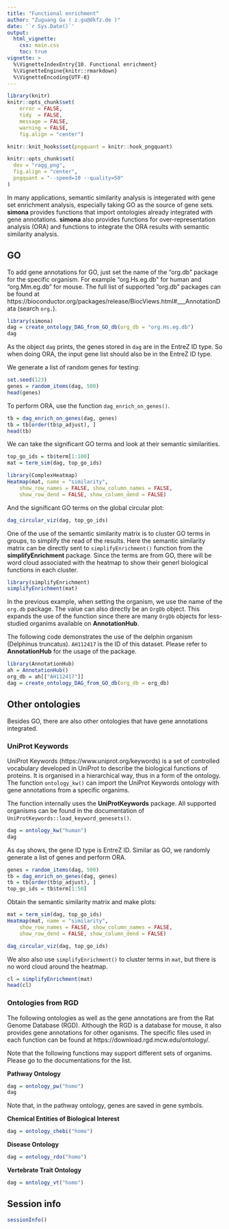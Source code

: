 ```yaml
---
title: "Functional enrichment"
author: "Zuguang Gu ( z.gu@dkfz.de )"
date: '`r Sys.Date()`'
output: 
  html_vignette:
    css: main.css
    toc: true
vignette: >
  %\VignetteIndexEntry{10. Functional enrichment}
  %\VignetteEngine{knitr::rmarkdown}
  %\VignetteEncoding{UTF-8}
---
```


```r
library(knitr)
knitr::opts_chunk$set(
    error = FALSE,
    tidy  = FALSE,
    message = FALSE,
    warning = FALSE,
    fig.align = "center")
```

```r
knitr::knit_hooks$set(pngquant = knitr::hook_pngquant)

knitr::opts_chunk$set(
  dev = "ragg_png",
  fig.align = "center",
  pngquant = "--speed=10 --quality=50"
)
```

In many applications, semantic similarity analysis is integerated with gene
set enrichment analysis, especially taking GO as the source of gene sets.
**simona** provides functions that import ontologies already integrated with
gene annotations. **simona** also provides functions for over-representation analysis (ORA)
and functions to integrate the ORA results with semantic similarity analysis.

## GO


To add gene annotations for GO, just set the name of the "org.db" package for the specific organism.
For example "org.Hs.eg.db" for human and "org.Mm.eg.db" for mouse. The full list of supported
"org.db" packages can be found at https://bioconductor.org/packages/release/BiocViews.html#___AnnotationData (search `org.`).

```r
library(simona)
dag = create_ontology_DAG_from_GO_db(org_db = "org.Hs.eg.db")
dag
```

As the object `dag` prints, the genes stored in `dag` are in the EntreZ ID type. So when doing ORA,
the input gene list should also be in the EntreZ ID type.

We generate a list of random genes for testing:

```r
set.seed(123)
genes = random_items(dag, 500)
head(genes)
```

To perform ORA, use the function `dag_enrich_on_genes()`.

```r
tb = dag_enrich_on_genes(dag, genes)
tb = tb[order(tb$p_adjust), ]
head(tb)
```

We can take the significant GO terms and look at their semantic similarities. 

```r
top_go_ids = tb$term[1:100]
mat = term_sim(dag, top_go_ids)
```

```r
library(ComplexHeatmap)
Heatmap(mat, name = "similarity", 
    show_row_names = FALSE, show_column_names = FALSE,
    show_row_dend = FALSE, show_column_dend = FALSE)
```

And the significant GO terms on the global circular plot:

```r
dag_circular_viz(dag, top_go_ids)
```

One of the use of the semantic similarity matrix is to cluster GO terms in groups, to simplify the read of the results.
Here the semantic similarity matrix can be directly sent to `simplifyEnrichment()` function from the **simplifyEnrichment**
package. Since the terms are from GO, there will be word cloud associated with the heatmap to show their generl
biological functions in each cluster.

```r
library(simplifyEnrichment)
simplifyEnrichment(mat)
```

In the previous example, when setting the organism, we use the name of the
`org.db` package. The value can also directly be an `OrgDb` object. This expands
the use of the function since there are many `OrgDb` objects for less-studied organims available
on **AnnotationHub**.

The following code demonstrates the use of the delphin organism (Delphinus truncatus). `AH112417` is the ID of
this dataset. Please refer to **AnnotationHub** for the usage of the package.

```r
library(AnnotationHub)
ah = AnnotationHub()
org_db = ah[["AH112417"]]
dag = create_ontology_DAG_from_GO_db(org_db = org_db)
```

## Other ontologies

Besides GO, there are also other ontologies that have gene annotations integrated. 

### UniProt Keywords

UniProt Keywords (https://www.uniprot.org/keywords) is a set of controlled vocabulary developed in UniProt to describe
the biological functions of proteins. It is organised in a hierarchical way, thus in a form of the ontology. The function
`ontology_kw()` can import the UniProt Keywords ontology with gene annotations from a specific organims.

The function internally uses the **UniProtKeywords** package. All supported organisms can be found in the documentation
of `UniProtKeywords::load_keyword_genesets()`.

```r
dag = ontology_kw("human")
dag
```

As `dag` shows, the gene ID type is EntreZ ID. Similar as GO, we randomly generate a list of genes and perform ORA.

```r
genes = random_items(dag, 500)
tb = dag_enrich_on_genes(dag, genes)
tb = tb[order(tb$p_adjust), ]
top_go_ids = tb$term[1:50]
```

Obtain the semantic similarity matrix and make plots:

```r
mat = term_sim(dag, top_go_ids)
Heatmap(mat, name = "similarity", 
    show_row_names = FALSE, show_column_names = FALSE,
    show_row_dend = FALSE, show_column_dend = FALSE)
```

```r
dag_circular_viz(dag, top_go_ids)
```

We also also use `simplifyEnrichment()` to cluster terms in `mat`, but there is no word cloud around the heatmap.

```r
cl = simplifyEnrichment(mat)
head(cl)
```


### Ontologies from RGD

The following ontologies as well as the gene annotations are from the Rat Genome Database (RGD).
Although the RGD is a database for mouse, it also provides gene annotations for other oganisms.
The specific files used in each function can be found at https://download.rgd.mcw.edu/ontology/.

Note that the following functions may support different sets of organims. Please go to the documentations for the list.

**Pathway Ontology**

```r
dag = ontology_pw("homo")
dag
```

Note that, in the pathway ontology, genes are saved in gene symbols.

**Chemical Entities of Biological Interest**

```r
dag = ontology_chebi("homo")
```

**Disease Ontology**

```r
dag = ontology_rdo("homo")
```

**Vertebrate Trait Ontology**

```r
dag = ontology_vt("homo")
```

## Session info

```r
sessionInfo()
```
